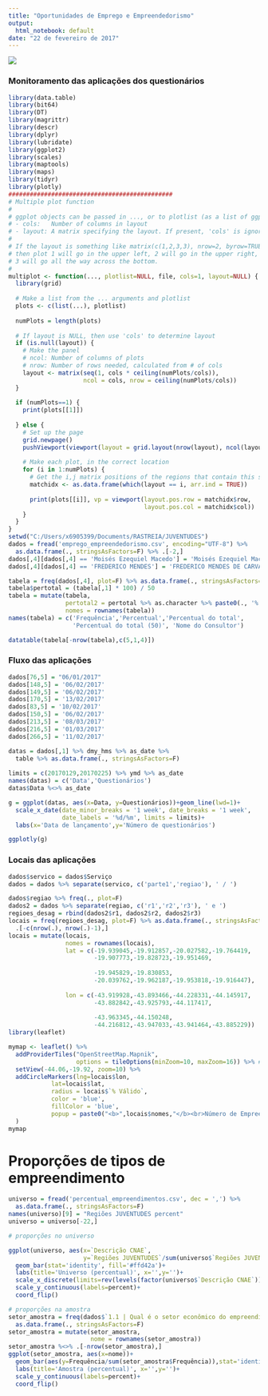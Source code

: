 ---
title: "Oportunidades de Emprego e Empreendedorismo"
output:
  html_notebook: default
date: "22 de fevereiro de 2017"
---

![](C:/Users/x6905399/Documents/RASTREIA/RastreiaLogo.png)

### Monitoramento das aplicações dos questionários

```{r setup, include=F}
library(data.table)
library(bit64)
library(DT)
library(magrittr)
library(descr)
library(dplyr)
library(lubridate)
library(ggplot2)
library(scales)
library(maptools)
library(maps)
library(tidyr)
library(plotly)
##############################################
# Multiple plot function
#
# ggplot objects can be passed in ..., or to plotlist (as a list of ggplot objects)
# - cols:   Number of columns in layout
# - layout: A matrix specifying the layout. If present, 'cols' is ignored.
#
# If the layout is something like matrix(c(1,2,3,3), nrow=2, byrow=TRUE),
# then plot 1 will go in the upper left, 2 will go in the upper right, and
# 3 will go all the way across the bottom.
#
multiplot <- function(..., plotlist=NULL, file, cols=1, layout=NULL) {
  library(grid)
  
  # Make a list from the ... arguments and plotlist
  plots <- c(list(...), plotlist)
  
  numPlots = length(plots)
  
  # If layout is NULL, then use 'cols' to determine layout
  if (is.null(layout)) {
    # Make the panel
    # ncol: Number of columns of plots
    # nrow: Number of rows needed, calculated from # of cols
    layout <- matrix(seq(1, cols * ceiling(numPlots/cols)),
                     ncol = cols, nrow = ceiling(numPlots/cols))
  }
  
  if (numPlots==1) {
    print(plots[[1]])
    
  } else {
    # Set up the page
    grid.newpage()
    pushViewport(viewport(layout = grid.layout(nrow(layout), ncol(layout))))
    
    # Make each plot, in the correct location
    for (i in 1:numPlots) {
      # Get the i,j matrix positions of the regions that contain this subplot
      matchidx <- as.data.frame(which(layout == i, arr.ind = TRUE))
      
      print(plots[[i]], vp = viewport(layout.pos.row = matchidx$row,
                                      layout.pos.col = matchidx$col))
    }
  }
}
setwd("C:/Users/x6905399/Documents/RASTREIA/JUVENTUDES")
dados = fread('emprego_empreendedorismo.csv', encoding="UTF-8") %>% 
  as.data.frame(., stringsAsFactors=F) %>% .[-2,]
dados[,4][dados[,4] == 'Moisés Ezequiel Macedo'] = 'Moisés Ezequiel Macêdo'
dados[,4][dados[,4] == 'FREDERICO MENDES'] = 'FREDERICO MENDES DE CARVALHO'
```

```{r, echo=FALSE}
tabela = freq(dados[,4], plot=F) %>% as.data.frame(., stringsAsFactors=F)
tabela$pertotal = (tabela[,1] * 100) / 50
tabela = mutate(tabela,
                pertotal2 = pertotal %>% as.character %>% paste0(., '%'),
                nomes = rownames(tabela))
names(tabela) = c('Frequência','Percentual','Percentual do total',
                  'Percentual do total (50)', 'Nome do Consultor')

datatable(tabela[-nrow(tabela),c(5,1,4)])
```

### Fluxo das aplicações

```{r, echo=FALSE, warning=FALSE}
dados[76,5] = "06/01/2017"
dados[148,5] = '06/02/2017'
dados[149,5] = '06/02/2017'
dados[170,5] = '13/02/2017'
dados[83,5] = '10/02/2017'
dados[150,5] = '06/02/2017'
dados[213,5] = '08/03/2017'
dados[216,5] = '01/03/2017'
dados[266,5] = '11/02/2017'

datas = dados[,1] %>% dmy_hms %>% as_date %>%
  table %>% as.data.frame(., stringsAsFactors=F)
  
limits = c(20170129,20170225) %>% ymd %>% as_date
names(datas) = c('Data','Questionários')
datas$Data %<>% as_date

g = ggplot(datas, aes(x=Data, y=Questionários))+geom_line(lwd=1)+
  scale_x_date(date_minor_breaks = '1 week', date_breaks = '1 week',
               date_labels = '%d/%m', limits = limits)+
  labs(x='Data de lançamento',y='Número de questionários')

ggplotly(g)
```


### Locais das aplicações

```{r, echo=FALSE, include=FALSE}
dados$servico = dados$Serviço
dados = dados %>% separate(servico, c('parte1','regiao'), ' / ')

dados$regiao %>% freq(., plot=F)
dados2 = dados %>% separate(regiao, c('r1','r2','r3'), ' e ')
regioes_desag = rbind(dados2$r1, dados2$r2, dados2$r3)
locais = freq(regioes_desag, plot=F) %>% as.data.frame(., stringsAsFactors=F) %>%
  .[-c(nrow(.), nrow(.)-1),]
locais = mutate(locais,
                nomes = rownames(locais),
                lat = c(-19.939045,-19.912857,-20.027582,-19.764419,
                        -19.907773,-19.828723,-19.951469,
                        
                        -19.945829,-19.830853,
                        -20.039762,-19.962187,-19.953818,-19.916447),
                
                lon = c(-43.919928,-43.893466,-44.228331,-44.145917,
                        -43.882842,-43.925793,-44.117417,
                        
                        -43.963345,-44.150248,
                        -44.216812,-43.947033,-43.941464,-43.885229))
library(leaflet)
```

```{r, echo=FALSE, fig.height=6, fig.width=9}
mymap <- leaflet() %>% 
  addProviderTiles("OpenStreetMap.Mapnik",
                   options = tileOptions(minZoom=10, maxZoom=16)) %>% #"freeze" the mapwindow to max and min zoomlevel
  setView(-44.06,-19.92, zoom=10) %>%
  addCircleMarkers(lng=locais$lon,
            lat=locais$lat,
            radius = locais$`% Válido`,
            color = 'blue',
            fillColor = 'blue',
            popup = paste0("<b>",locais$nomes,"</b><br>Número de Empreendimentos:<br><b>",locais$Frequência,"</b>")
  )
mymap
```


# Proporções de tipos de empreendimento

```{r, echo=F, fig.width=9, fig.height=6}
universo = fread('percentual_empreendimentos.csv', dec = ',') %>% 
  as.data.frame(., stringsAsFactors=F)
names(universo)[9] = "Regiões JUVENTUDES percent"
universo = universo[-22,]

# proporções no universo

ggplot(universo, aes(x=`Descrição CNAE`, 
                     y=`Regiões JUVENTUDES`/sum(universo$`Regiões JUVENTUDES`)))+
  geom_bar(stat='identity', fill='#ffd42a')+
  labs(title='Universo (percentual)', x='',y='')+
  scale_x_discrete(limits=rev(levels(factor(universo$`Descrição CNAE`))))+
  scale_y_continuous(labels=percent)+
  coord_flip()
```

```{r, echo=F, fig.width=9, fig.height=6, message=FALSE, warning=FALSE}
# proporções na amostra
setor_amostra = freq(dados$`1.1 | Qual é o setor econômico do empreendimento?`,plot=F) %>%
  as.data.frame(., stringsAsFactors=F)
setor_amostra = mutate(setor_amostra,
                       nome = rownames(setor_amostra))
setor_amostra %<>% .[-nrow(setor_amostra),]
ggplot(setor_amostra, aes(x=nome))+
  geom_bar(aes(y=Frequência/sum(setor_amostra$Frequência)),stat='identity', fill='#ffd42a')+
  labs(title='Amostra (percentual)', x='',y='')+
  scale_y_continuous(labels=percent)+
  coord_flip()
```










